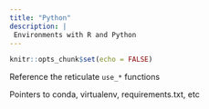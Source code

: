 ```yaml
---
title: "Python"
description: |
 Environments with R and Python
---
```


```r
knitr::opts_chunk$set(echo = FALSE)
```

Reference the reticulate `use_*` functions

Pointers to conda, virtualenv, requirements.txt, etc